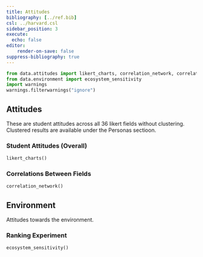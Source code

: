 ```yaml
---
title: Attitudes
bibliography: [../ref.bib]
csl: ../harvard.csl
sidebar_position: 3
execute:
  echo: false
editor:
    render-on-save: false
suppress-bibliography: true
---
```


```python
from data.attitudes import likert_charts, correlation_network, correlation_chart
from data.environment import ecosystem_sensitivity
import warnings
warnings.filterwarnings("ignore")
```

## Attitudes
These are student attitudes across all 36 likert fields without clustering. Clustered results are available under the Personas sectioon.

### Student Attitudes (Overall)
```python
likert_charts()
```

### Correlations Between Fields
```python
correlation_network()
```

## Environment
Attitudes towards the environment.

### Ranking Experiment

```python
ecosystem_sensitivity()
```